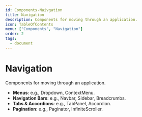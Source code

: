 ```yaml
---
id: Components-Naivgation
title: Navigation
description: Components for moving through an application.
icon: TableOfContents
menu: ["Components", "Navigation"]
order: 2
tags:
  - document
---
```


# Navigation

Components for moving through an application.

- **Menus**: e.g., Dropdown, ContextMenu.
- **Navigation Bars**: e.g., Navbar, Sidebar, Breadcrumbs.
- **Tabs & Accordions**: e.g., TabPanel, Accordion.
- **Pagination**: e.g., Paginator, InfiniteScroller.
